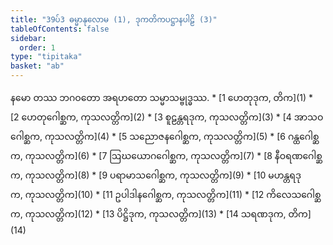```yaml
---
title: "39ပ်3 ဓမ္မာနုလောမ (1), ဒုကတိကပဋ္ဌာနပါဠိ (3)"
tableOfContents: false
sidebar:
  order: 1
type: "tipitaka"
basket: "ab"
---
```


<Paragraph number="1" type="center">
နမော တဿ ဘဂဝတော အရဟတော သမ္မာသမ္ဗုဒ္ဓဿ.

</Paragraph>

<TableOfContents>
* [1 ဟေတုဒုက, တိက](1)
* [2 ဟေတုဂေါစ္ဆက, ကုသလတ္တိက](2)
* [3 စူဠန္တရဒုက, ကုသလတ္တိက](3)
* [4 အာသဝဂေါစ္ဆက, ကုသလတ္တိက](4)
* [5 သညောဇနဂေါစ္ဆက, ကုသလတ္တိက](5)
* [6 ဂန္ထဂေါစ္ဆက, ကုသလတ္တိက](6)
* [7 ဩဃယောဂဂေါစ္ဆက, ကုသလတ္တိက](7)
* [8 နီဝရဏဂေါစ္ဆက, ကုသလတ္တိက](8)
* [9 ပရာမာသဂေါစ္ဆက, ကုသလတ္တိက](9)
* [10 မဟန္တရဒုက, ကုသလတ္တိက](10)
* [11 ဥပါဒါနဂေါစ္ဆက, ကုသလတ္တိက](11)
* [12 ကိလေသဂေါစ္ဆက, ကုသလတ္တိက](12)
* [13 ပိဋ္ဌိဒုက, ကုသလတ္တိက](13)
* [14 သရဏဒုက, တိက](14)
</TableOfContents>